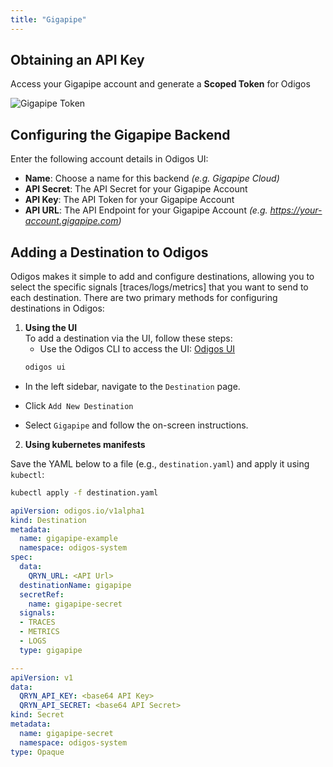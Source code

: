 ```yaml
---
title: "Gigapipe"
---
```


## Obtaining an API Key

Access your Gigapipe account and generate a **Scoped Token** for Odigos

<Frame>
    <img src="https://i.imgur.com/zzmufhk.png" alt="Gigapipe Token" />
</Frame>

## Configuring the Gigapipe Backend

Enter the following account details in Odigos UI:

- **Name**: Choose a name for this backend _(e.g. Gigapipe Cloud)_
- **API Secret**: The API Secret for your Gigapipe Account
- **API Key**: The API Token for your Gigapipe Account
- **API URL**: The API Endpoint for your Gigapipe Account _(e.g. https://your-account.gigapipe.com)_


## Adding a Destination to Odigos

Odigos makes it simple to add and configure destinations, allowing you to select the specific signals [traces/logs/metrics] that you want to send to each destination. There are two primary methods for configuring destinations in Odigos:

1. **Using the UI**  
   To add a destination via the UI, follow these steps:
   - Use the Odigos CLI to access the UI: [Odigos UI](https://docs.odigos.io/cli/odigos_ui)
   ```bash
   odigos ui
    ```
- In the left sidebar, navigate to the `Destination` page.

- Click `Add New Destination`

- Select `Gigapipe` and follow the on-screen instructions.



2. **Using kubernetes manifests**

Save the YAML below to a file (e.g., `destination.yaml`) and apply it using `kubectl`:

```bash
kubectl apply -f destination.yaml
```


```yaml
apiVersion: odigos.io/v1alpha1
kind: Destination
metadata:
  name: gigapipe-example
  namespace: odigos-system
spec:
  data:
    QRYN_URL: <API Url>
  destinationName: gigapipe
  secretRef:
    name: gigapipe-secret
  signals:
  - TRACES
  - METRICS
  - LOGS
  type: gigapipe

---
apiVersion: v1
data:
  QRYN_API_KEY: <base64 API Key>
  QRYN_API_SECRET: <base64 API Secret>
kind: Secret
metadata:
  name: gigapipe-secret
  namespace: odigos-system
type: Opaque
```
